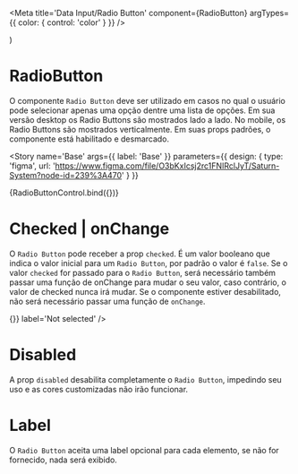 
<Meta title='Data Input/Radio Button' component={RadioButton} argTypes={{ color: { control: 'color' } }} />

  <ThemeProvider>
    <RadioButton {...args} />
  </ThemeProvider>
)

# RadioButton

O componente `Radio Button` deve ser utilizado em casos no qual o usuário pode selecionar apenas uma opção dentre uma lista de opções. Em sua versão desktop os Radio Buttons são mostrados lado a lado. No mobile, os Radio Buttons são mostrados verticalmente. Em suas props padrões, o componente está habilitado e desmarcado.

<Story
  name='Base'
  args={{ label: 'Base' }}
  parameters={{
    design: {
      type: 'figma',
      url: 'https://www.figma.com/file/O3bKxIcsj2rc1FNIRclJyT/Saturn-System?node-id=239%3A470'
    }
  }}
>
  {RadioButtonControl.bind({})}
</Story>

# Checked | onChange

O `Radio Button` pode receber a prop `checked`. É um valor booleano que indica o valor inicial para um `Radio Button`, por padrão o valor é `false`. Se o valor `checked` for passado para o `Radio Button`, será necessário também passar uma função de onChange para mudar o seu valor, caso contrário, o valor de checked nunca irá mudar. Se o componente estiver desabilitado, não será necessário passar uma função de `onChange`.

<Canvas>
  <Story
    name='Checked | onChange'
    parameters={{
      design: {
        type: 'figma',
        url: 'https://www.figma.com/file/O3bKxIcsj2rc1FNIRclJyT/Saturn-System?node-id=239%3A470'
      }
    }}
  >
    <ThemeProvider>
      <RadioButton checked={false} onChange={() => {}} label='Not selected' />
      <RadioButton checked={true} disabled={true} label='Selected disabled' />
      <RadioButton checked={false} disabled={true} label='Not selected disabled' />
    </ThemeProvider>
  </Story>
</Canvas>

# Disabled

A prop `disabled` desabilita completamente o `Radio Button`, impedindo seu uso e as cores customizadas não irão funcionar.

<Canvas>
  <Story
    name='Disabled'
    parameters={{
      design: {
        type: 'figma',
        url: 'https://www.figma.com/file/O3bKxIcsj2rc1FNIRclJyT/Saturn-System?node-id=239%3A470'
      }
    }}
  >
    <ThemeProvider>
      <RadioButton label='Not selected disabled' disabled={true} name='radio13' />
      <RadioButton checked={true} label='Selected disabled' disabled={true} name='radio14' />
    </ThemeProvider>
  </Story>
</Canvas>

# Label

O `Radio Button` aceita uma label opcional para cada elemento, se não for fornecido, nada será exibido.

<Canvas>
  <Story
    name='Label'
    parameters={{
      design: {
        type: 'figma',
        url: 'https://www.figma.com/file/O3bKxIcsj2rc1FNIRclJyT/Saturn-System?node-id=239%3A470'
      }
    }}
  >
    <ThemeProvider>
      <RadioButton label='RadioButton Label' name='radio15' />
      <RadioButton name='radio15' />
    </ThemeProvider>
  </Story>
</Canvas>

<ArgsTable of={RadioButton} />
